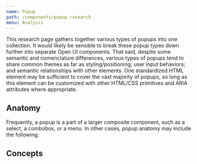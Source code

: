 ---
name: Popup
path: /components/popup.research
menu: Analysis
---

This research page gathers together various types of popups into one collection. It would likely be sensible to break these popup types down further into separate Open UI components. That said, despite some semantic and nomenclature differences, various types of popups tend to share common themes as far as styling/positioning; user input behaviors; and semantic relationships with other elements. One standardized HTML element may be sufficient to cover the vast majority of popups, so long as this element can be customized with other HTML/CSS primitives and ARIA attributes where appropriate.


<ComponentCoverage component="Popup" />

## Anatomy

Frequently, a popup is a part of a larger composite component, such as a select, a combobox, or a menu. In other cases, popup anatomy may include the following:

<Anatomy component="Popup" />

## Concepts

<Concepts component="Popup" />